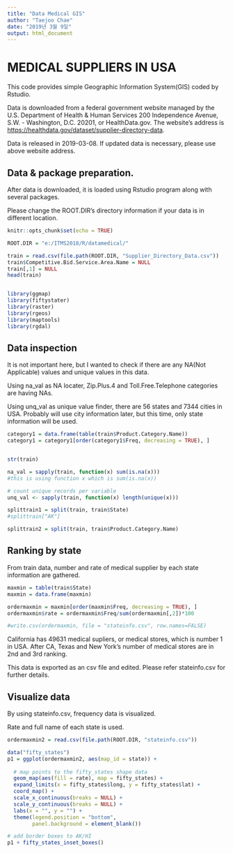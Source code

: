 ```yaml
---
title: "Data Medical GIS"
author: "Taejoo Chae"
date: "2019년 3월 9일"
output: html_document
---
```


# MEDICAL SUPPLIERS IN USA

This code provides simple Geographic Information System(GIS) coded by Rstudio. 

Data is downloaded from a federal government website managed by the U.S. Department of Health & Human Services
200 Independence Avenue, S.W. - Washington, D.C. 20201, or HealthData.gov. The website's address is   <https://healthdata.gov/dataset/supplier-directory-data>.

Data is released in 2019-03-08. If updated data is necessary, please use above website address.


## Data & package preparation.

After data is downloaded, it is loaded using Rstudio program along with several packages.

Please change the ROOT.DIR's directory information if your data is in different location.


```r
knitr::opts_chunk$set(echo = TRUE)

ROOT.DIR = "e:/ITMS2018/R/datamedical/"

train = read.csv(file.path(ROOT.DIR, "Supplier_Directory_Data.csv"))
train$Competitive.Bid.Service.Area.Name = NULL
train[,1] = NULL
head(train)


library(ggmap)
library(fiftystater)
library(raster)
library(rgeos)
library(maptools)
library(rgdal)

```

## Data inspection

It is not important here, but I wanted to check if there are any NA(Not Applicable) values and unique values in this data. 

Using na_val as NA locater, Zip.Plus.4 and Toll.Free.Telephone categories are having NAs. 

Using unq_val as unique value finder, there are 56 states and 7344 cities in USA. Probably will use city information later, but this time, only state information will be used.

```r

category1 = data.frame(table(train$Product.Category.Name))
category1 = category1[order(category1$Freq, decreasing = TRUE), ]


str(train)

na_val = sapply(train, function(x) sum(is.na(x)))
#this is using function x which is sum(is.na(x))

# count unique records per variable
unq_val <- sapply(train, function(x) length(unique(x)))

splittrain1 = split(train, train$State)
#splittrain["AK"]

splittrain2 = split(train, train$Product.Category.Name)

```

## Ranking by state

From train data, number and rate of medical supplier by each state information are gathered. 

```r
maxmin = table(train$State)
maxmin = data.frame(maxmin)

ordermaxmin = maxmin[order(maxmin$Freq, decreasing = TRUE), ]
ordermaxmin$rate = ordermaxmin$Freq/sum(ordermaxmin[,2])*100

#write.csv(ordermaxmin, file = "stateinfo.csv", row.names=FALSE)

```

California has 49631 medical supliers, or medical stores, which is number 1 in USA. After CA, Texas and New York's number of medical stores are in 2nd and 3rd ranking.

This data is exported as an csv file and edited.
Please refer stateinfo.csv for further details.


## Visualize data

By using stateinfo.csv, frequency data is visualized.

Rate and full name of each state is used.

```r
ordermaxmin2 = read.csv(file.path(ROOT.DIR, "stateinfo.csv"))

data("fifty_states")
p1 = ggplot(ordermaxmin2, aes(map_id = state)) + 
  
  # map points to the fifty_states shape data
  geom_map(aes(fill = rate), map = fifty_states) + 
  expand_limits(x = fifty_states$long, y = fifty_states$lat) +
  coord_map() +
  scale_x_continuous(breaks = NULL) + 
  scale_y_continuous(breaks = NULL) +
  labs(x = "", y = "") +
  theme(legend.position = "bottom", 
        panel.background = element_blank())

# add border boxes to AK/HI
p1 + fifty_states_inset_boxes() 

```
